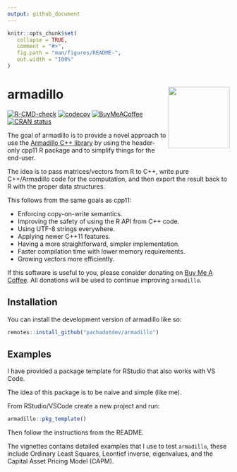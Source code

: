 ```yaml
---
output: github_document
---
```


<!-- README.md is generated from README.Rmd. Please edit that file -->

```r
knitr::opts_chunk$set(
   collapse = TRUE,
   comment = "#>",
   fig.path = "man/figures/README-",
   out.width = "100%"
)
```

# armadillo <img src="man/figures/logo.svg" align="right" height="139" alt="" />

<!-- badges: start -->
[![R-CMD-check](https://github.com/pachadotdev/armadillo/actions/workflows/R-CMD-check.yaml/badge.svg)](https://github.com/pachadotdev/armadillo/actions/workflows/R-CMD-check.yaml)
[![codecov](https://codecov.io/gh/pachadotdev/armadillo/graph/badge.svg?token=mWfiUCgfNu)](https://app.codecov.io/gh/pachadotdev/armadillo)
[![BuyMeACoffee](https://raw.githubusercontent.com/pachadotdev/buymeacoffee-badges/main/bmc-donate-white.svg)](https://buymeacoffee.com/pacha)
[![CRAN status](https://www.r-pkg.org/badges/version/armadillo)](https://CRAN.R-project.org/package=armadillo)
<!-- badges: end -->

The goal of armadillo is to provide a novel approach to use the [Armadillo
C++ library](https://arma.sourceforge.net/docs.html) by using the header-only
cpp11 R package and to simplify things for the end-user.

The idea is to pass matrices/vectors from R to C++, write pure C++/Armadillo
code for the computation, and then export the result back to R with the proper
data structures.

This follows from the same goals as cpp11:

* Enforcing copy-on-write semantics.
* Improving the safety of using the R API from C++ code.
* Using UTF-8 strings everywhere.
* Applying newer C++11 features.
* Having a more straightforward, simpler implementation.
* Faster compilation time with lower memory requirements.
* Growing vectors more efficiently.

If this software is useful to you, please consider donating on
[Buy Me A Coffee](https://buymeacoffee.com/pacha). All donations will
be used to continue improving `armadillo`.

## Installation

You can install the development version of armadillo like so:

``` r
remotes::install_github("pachadotdev/armadillo")
```

## Examples

I have provided a package template for RStudio that also works with VS Code.

The idea of this package is to be naive and simple (like me).

From RStudio/VSCode create a new project and run:

```r
armadillo::pkg_template()
```

Then follow the instructions from the README.

The vignettes contains detailed examples that I use to test `armadillo`,
these include Ordinary Least Squares, Leontief inverse, eigenvalues, and the
Capital Asset Pricing Model (CAPM).
